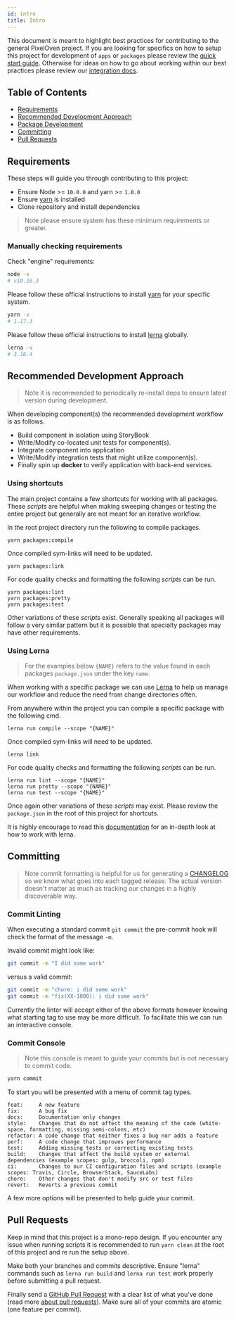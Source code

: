 ```yaml
---
id: intro
title: Intro
---
```


This document is meant to highlight best practices for contributing to the general PixelOven project. If you are looking for specifics on how to setup this project for development of `apps` or `packages` please review the [quick start guide](./quick-start-guide.md). Otherwise for ideas on how to go about working within our best practices please review our [integration docs](./integrating/index.md).

## Table of Contents

- [Requirements](#requirements)
- [Recommended Development Approach](#recommended-development-approach)
- [Package Development](#package-development)
- [Committing](#committing)
- [Pull Requests](#pull-requests)

## Requirements

These steps will guide you through contributing to this project:

- Ensure Node >= `10.0.0` and yarn >= `1.0.0`
- Ensure [yarn](https://yarnpkg.com/docs/install/) is installed
- Clone repository and install dependencies

> Note please ensure system has these minimum requirements or greater.

### Manually checking requirements
Check "engine" requirements:
```bash
node -v
# v10.16.3
```
Please follow these official instructions to install [yarn](https://yarnpkg.com/docs/install/) for your specific system. 
```bash
yarn -v
# 1.17.3
```
Please follow these official instructions to install [lerna](https://github.com/lerna/lerna) globally.
```bash
lerna -v
# 3.16.4
```

## Recommended Development Approach
> Note it is recommended to periodically re-install deps to ensure latest version during development.

When developing component(s) the recommended development workflow is as follows.
- Build component in isolation using StoryBook
- Write/Modify co-located unit tests for component(s).
- Integrate component into application
- Write/Modify integration tests that might utilize component(s).
- Finally spin up **docker** to verify application with back-end services.

### Using shortcuts

The main project contains a few shortcuts for working with all packages. These *scripts* are helpful when making sweeping changes or testing the entire project but generally are not meant for an iterative workflow.

In the root project directory run the following to compile packages.
```
yarn packages:compile
```
Once compiled sym-links will need to be updated.
```
yarn packages:link
```
For code quality checks and formatting the following *scripts* can be run.
```
yarn packages:lint
yarn packages:pretty
yarn packages:test
```
Other variations of these *scripts* exist. Generally speaking all packages will follow a very similar pattern but it is possible that specialty packages may have other requirements. 

### Using Lerna
> For the examples below `{NAME}` refers to the value found in each packages `package.json` under the key `name`.

When working with a specific package we can use [Lerna](https://github.com/lerna/lerna/blob/master/README.md) to help us manage our workflow and reduce the need from change directories often.

From anywhere within the project you can compile a specific package with the following cmd.
```
lerna run compile --scope "{NAME}"
```
Once compiled sym-links will need to be updated.
```
lerna link
```
For code quality checks and formatting the following *scripts* can be run.
```
lerna run lint --scope "{NAME}"
lerna run pretty --scope "{NAME}"
lerna run test --scope "{NAME}"
```
Once again other variations of these *scripts* may exist. Please review the `package.json` in the root of this project for shortcuts. 

It is highly encourage to read this [documentation](https://github.com/lerna/lerna/blob/master/README.md) for an in-depth look at how to work with lerna.

## Committing
> Note commit formatting is helpful for us for generating a [CHANGELOG](CHANGELOG.md) so we know what goes into each tagged release. The actual version doesn't matter as much as tracking our changes in a highly discoverable way.

### Commit Linting
When executing a standard commit `git commit` the pre-commit hook will check the format of the message `-m`.

Invalid commit might look like:
```bash
git commit -m "I did some work"
```
versus a valid commit:
```bash
git commit -m "chore: i did some work"
git commit -m "fix(XX-1000): i did some work"
```
Currently the linter will accept either of the above formats however knowing what starting tag to use may be more difficult. To facilitate this we can run an interactive console.

### Commit Console
> Note this console is meant to guide your commits but is not necessary to commit code.  
```bash
yarn commit
```

To start you will be presented with a menu of commit tag types.
```
feat:     A new feature 
fix:      A bug fix 
docs:     Documentation only changes 
style:    Changes that do not affect the meaning of the code (white-space, formatting, missing semi-colons, etc) 
refactor: A code change that neither fixes a bug nor adds a feature 
perf:     A code change that improves performance 
test:     Adding missing tests or correcting existing tests
build:    Changes that affect the build system or external dependencies (example scopes: gulp, broccoli, npm) 
ci:       Changes to our CI configuration files and scripts (example scopes: Travis, Circle, BrowserStack, SauceLabs) 
chore:    Other changes that don't modify src or test files 
revert:   Reverts a previous commit 
```
A few more options will be presented to help guide your commit.

## Pull Requests

Keep in mind that this project is a mono-repo design. If you encounter any issue when running scripts it is recommended to run `yarn clean` at the root of this project and re run the setup above.

Make both your branches and commits descriptive. Ensure "lerna" commands such as `lerna run build` and `lerna run test` work properly before submitting a pull request.

Finally send a [GitHub Pull Request](https://github.com/pixeloven/pixeloven/compare?expand=1) with a clear list of what you've done (read more [about pull requests](https://help.github.com/articles/about-pull-requests/)). Make sure all of your commits are atomic (one feature per commit).